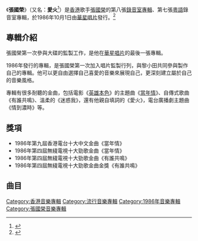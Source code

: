 
{{Album infobox | <!-- See Wikipedia:WikiProject_Albums -->
| Name = 張國榮
| Type = [[專輯|專輯]]
| Artist = [[張國榮|張國榮]]
|  Cover       = S2748438.jpg
|  Background  = 
| Released = 1986年10月1日
| Genre = [[粵語流行音樂|粵語流行音樂]]
| Label = [[華星唱片|華星唱片]]
| Language = [[粵語|粵語]]
| Producer =[[張國榮|張國榮]]、[[黎小田|黎小田]]
| Last album = [[Stand_Up_(張國榮專輯)|Stand Up]]<br/>（1986）
| This album = '''愛火'''<br/>（1986）
| Next album = [[英雄本色當年情|英雄本色當年情]]<br/>（1986）
}}

《'''張國榮'''》（又名：'''愛火'''<ref>{{Cite web |url=https://www.discogs.com/%E5%BC%B5%E5%9C%8B%E6%A6%AE-%E6%84%9B%E7%81%AB/master/846768 |title=存档副本 |accessdate=2018-10-25 |archive-date=2018-10-26 |archive-url=https://web.archive.org/web/20181026064558/https://www.discogs.com/%E5%BC%B5%E5%9C%8B%E6%A6%AE-%E6%84%9B%E7%81%AB/master/846768 |dead-url=no }}</ref>）是[[香港|香港]]歌手[[張國榮|張國榮]]的第八張[[錄音室專輯|錄音室專輯]]、第七張[[粵語|粵語]]錄音室專輯，於1986年10月1日由[[華星唱片|華星唱片]]發行。<ref>{{Cite web |url=https://itunes.apple.com/hk/album/%E5%BC%B5%E5%9C%8B%E6%A6%AE/892456163 |title=存档副本 |accessdate=2018-10-25 |archive-date=2018-10-26 |archive-url=https://web.archive.org/web/20181026025134/https://itunes.apple.com/hk/album/%E5%BC%B5%E5%9C%8B%E6%A6%AE/892456163 |dead-url=no }}</ref>

== 專輯介紹 ==
張國榮第一次參與大碟的監製工作，是他在[[華星唱片|華星唱片]]的最後一張專輯。

1986年發行的專輯，是張國榮第一次加入唱片監製行列，與黎小田共同參與製作自己的專輯。他可以更自由選擇自己喜愛的音樂來展現自己，更深刻建立屬於自己的音樂風格。
 
專輯有很多耐聽的金曲，包括電影《[[英雄本色_(1986年電影)|英雄本色]]》的主題曲《[[當年情|當年情]]》、自傳式歌曲《有誰共鳴》、溫柔的《迷惑我》，還有他親自填詞的《愛火》，電台廣播劇主題曲《情到濃時》等。

== 獎項 ==
* 1986年第九屆香港電台十大中文金曲《當年情》
* 1986年第四屆無綫電視十大勁歌金曲《當年情》
* 1986年第四屆無綫電視十大勁歌金曲《有誰共鳴》
* 1986年第四屆無綫電視十大勁歌金曲金獎《有誰共鳴》

== 曲目 ==
{{Track listing
| collapsed       = 
| headline        = 
| font_size = 
| total_length = 

| all_writing = 
| all_music = 
| all_lyrics = 
| all_arranger = 
| all_producer = 張國榮、黎小田
| all_note = 

| extra_column =

| title1          = 迷惑我
| note1           =
| longnote1           = 改編自小林明子的愛はエナジー
| lyrics1        = 楊繼興
| music1          = [[小林明子|小林明子]]
| arranger1          = 黎小田
| extra1          = 
| length1         = 4:22

| title2          = 情到濃時
| note2           =
| longnote2           = 
| lyrics2         = [[卡龍_(填詞人)|卡龍]]
| music2          = 黎小田
| arranger2          = 黎小田
| extra2          = 
| length2         = 3:56

| title3          = 隱身人
| note3           =
| longnote3           = 改編自[[澤田研二|澤田研二]]的私生活のない女
| lyrics3         = [[林振強|林振強]]
| music3          = [[大野克夫|大野克夫]]
| arranger3          = 羅迪
| extra3         = 
| length3         = 3:38

| title4          = 當年情
| note4           =
| longnote4           = 電影《[[英雄本色_(1986年電影)|英雄本色]]》主題曲
| lyrics4         = [[黃霑|黃霑]]
| music4          = [[顧嘉煇|顧嘉煇]]
| arranger4          = 顧嘉煇
| extra4          = 
| length4         = 4:15

| title5          = 愛的抉擇
| note5           =
| longnote5           = 
| lyrics5         = [[潘偉源|潘偉源]]
| music5          = Motoaki Masuo
| arranger5         = 羅迪
| extra5          = 
| length5         = 4:11

| title6          = 有誰共鳴
| note6          =
| longnote6           = 改編自谷村新司的儚きは
| lyrics6         = [[梁美薇|小美]]
| music6          = [[谷村新司|谷村新司]]
| arranger6          = [[趙增熹|趙增熹]]
| extra6          = 
| length6         = 3:53

| title7          = 烈火邊緣
| note7           =
| longnote7           = 改編自[[西城秀樹|西城秀樹]]的Rain Of Dream 夢の罪
| lyrics7         = [[林振強|林振強]]
| music7          = 澤村拓二
| arranger7          = 難波弘之
| extra7          = 
| length7         = 3:38

| title8          = 愛火
| note8          =
| longnote8           = 改編自[[上田正樹|上田正樹]]的悲しい色やね 〜 Osaka-Bay Blues
| lyrics8         = 張國榮
| music8          = 林哲司
| arranger8          = 姚志漢
| extra8          = 
| length8         = 4:29

| title9         = Crazy Rock
| note9           =
| longnote9           = 改編自アン・ルイス的Slumber Party
| lyrics9        = 林振強
| music9         = Annie
| arranger9          = 蘇德華
| extra9          = 
| length9        = 4:14

| title10         = Miracle
| note10           =
| longnote10           = [[麥潔文|麥潔文]]合唱
| lyrics10        = 卡龍
| music10         = Steve Davis<br>Justin Peters
| arranger10          = [[杜自持|杜自持]]
| extra10         = 
| length10        = 3:51
}}

<div class="references-small">
<references />
</div>

{{張國榮}}

[[Category:香港音樂專輯|Category:香港音樂專輯]]
[[Category:流行音樂專輯|Category:流行音樂專輯]]
[[Category:1986年音樂專輯|Category:1986年音樂專輯]]
[[Category:張國榮音樂專輯|Category:張國榮音樂專輯]]